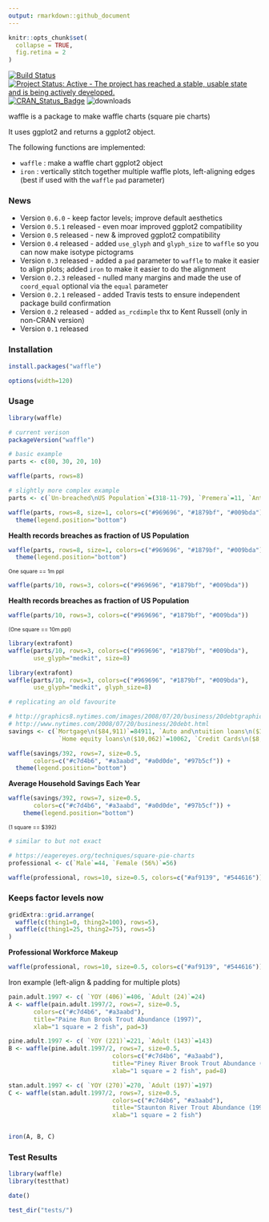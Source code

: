 ```yaml
---
output: rmarkdown::github_document
---
```

```r
knitr::opts_chunk$set(
  collapse = TRUE,
  fig.retina = 2
)
```
[![Build Status](https://travis-ci.org/hrbrmstr/waffle.svg)](https://travis-ci.org/hrbrmstr/waffle) 
[![Project Status: Active - The project has reached a stable, usable state and is being actively developed.](http://www.repostatus.org/badges/0.1.0/active.svg)](http://www.repostatus.org/#active) 
[![CRAN_Status_Badge](http://www.r-pkg.org/badges/version/waffle)](https://cran.r-project.org/package=waffle)
![downloads](http://cranlogs.r-pkg.org/badges/grand-total/waffle)

waffle is a package to make waffle charts (square pie charts)

It uses ggplot2 and returns a ggplot2 object.

The following functions are implemented:

- `waffle` : make a waffle chart ggplot2 object
- `iron` : vertically stitch together multiple waffle plots, left-aligning edges (best if used with the `waffle` `pad` parameter)

### News

- Version `0.6.0` - keep factor levels; improve default aesthetics
- Version `0.5.1` released - even moar improved ggplot2 compatibility
- Version `0.5` released - new & improved ggplot2 compatibility
- Version `0.4` released - added `use_glyph` and `glyph_size` to `waffle` so you can now make isotype pictograms
- Version `0.3` released - added a `pad` parameter to `waffle` to make it easier to align plots; added `iron` to make it easier to do the alignment
- Version `0.2.3` released - nulled many margins and made the use of `coord_equal` optional via the `equal` parameter
- Version `0.2.1` released - added Travis tests to ensure independent package build confirmation
- Version `0.2` released - added `as_rcdimple` thx to Kent Russell (only in non-CRAN version)
- Version `0.1` released

### Installation

```r
install.packages("waffle")
```

```r
options(width=120)
```

### Usage

```r
library(waffle)

# current verison
packageVersion("waffle")

# basic example
parts <- c(80, 30, 20, 10)
```

```r
waffle(parts, rows=8)
```

```r
# slightly more complex example
parts <- c(`Un-breached\nUS Population`=(318-11-79), `Premera`=11, `Anthem`=79)
```

```r
waffle(parts, rows=8, size=1, colors=c("#969696", "#1879bf", "#009bda")) +
  theme(legend.position="bottom")
```

**Health records breaches as fraction of US Population**
```r
waffle(parts, rows=8, size=1, colors=c("#969696", "#1879bf", "#009bda")) +
  theme(legend.position="bottom")
```

<span style="font-size:8pt">One square == 1m ppl</span>

```r
waffle(parts/10, rows=3, colors=c("#969696", "#1879bf", "#009bda")) 
```

**Health records breaches as fraction of US Population**
```r
waffle(parts/10, rows=3, colors=c("#969696", "#1879bf", "#009bda")) 
```

<span style="font-size:8pt">(One square == 10m ppl)</span>

```r
library(extrafont)
waffle(parts/10, rows=3, colors=c("#969696", "#1879bf", "#009bda"),
       use_glyph="medkit", size=8)
```

```r
library(extrafont)
waffle(parts/10, rows=3, colors=c("#969696", "#1879bf", "#009bda"),
       use_glyph="medkit", glyph_size=8)
```

```r
# replicating an old favourite

# http://graphics8.nytimes.com/images/2008/07/20/business/20debtgraphic.jpg
# http://www.nytimes.com/2008/07/20/business/20debt.html
savings <- c(`Mortgage\n($84,911)`=84911, `Auto and\ntuition loans\n($14,414)`=14414, 
              `Home equity loans\n($10,062)`=10062, `Credit Cards\n($8,565)`=8565)
```

```r
waffle(savings/392, rows=7, size=0.5, 
       colors=c("#c7d4b6", "#a3aabd", "#a0d0de", "#97b5cf")) +
  theme(legend.position="bottom")
```


**Average Household Savings Each Year**
```r
waffle(savings/392, rows=7, size=0.5, 
       colors=c("#c7d4b6", "#a3aabd", "#a0d0de", "#97b5cf")) +
    theme(legend.position="bottom")
```

<span style="font-size:8pt">(1 square == $392)</span>

```r
# similar to but not exact

# https://eagereyes.org/techniques/square-pie-charts
professional <- c(`Male`=44, `Female (56%)`=56)
```

```r
waffle(professional, rows=10, size=0.5, colors=c("#af9139", "#544616"))
```

### Keeps factor levels now

```r
gridExtra::grid.arrange(
  waffle(c(thing1=0, thing2=100), rows=5),  
  waffle(c(thing1=25, thing2=75), rows=5)
)
```


**Professional Workforce Makeup**

```r
waffle(professional, rows=10, size=0.5, colors=c("#af9139", "#544616"))
```

Iron example (left-align & padding for multiple plots)

```r
pain.adult.1997 <- c( `YOY (406)`=406, `Adult (24)`=24)
A <- waffle(pain.adult.1997/2, rows=7, size=0.5, 
       colors=c("#c7d4b6", "#a3aabd"), 
       title="Paine Run Brook Trout Abundance (1997)", 
       xlab="1 square = 2 fish", pad=3)

pine.adult.1997 <- c( `YOY (221)`=221, `Adult (143)`=143)
B <- waffle(pine.adult.1997/2, rows=7, size=0.5, 
                             colors=c("#c7d4b6", "#a3aabd"), 
                             title="Piney River Brook Trout Abundance (1997)", 
                             xlab="1 square = 2 fish", pad=8)

stan.adult.1997 <- c( `YOY (270)`=270, `Adult (197)`=197)
C <- waffle(stan.adult.1997/2, rows=7, size=0.5, 
                             colors=c("#c7d4b6", "#a3aabd"), 
                             title="Staunton River Trout Abundance (1997)", 
                             xlab="1 square = 2 fish")


iron(A, B, C)
```

### Test Results

```r
library(waffle)
library(testthat)

date()

test_dir("tests/")
```

